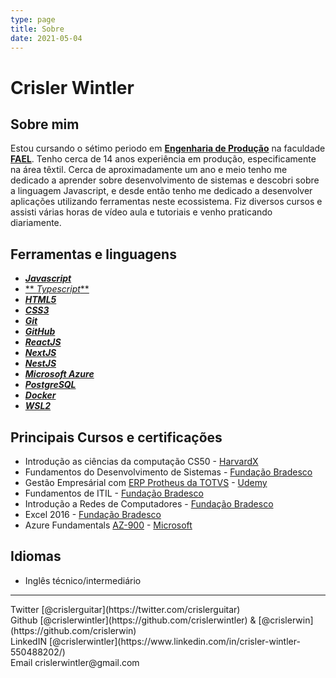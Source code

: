 ```yaml
---
type: page
title: Sobre
date: 2021-05-04
---
```


# Crisler Wintler 

## Sobre mim
Estou cursando o sétimo periodo em [**Engenharia de Produção**](https://www.voitto.com.br/blog/artigo/engenharia-de-producao) na faculdade [**FAEL**](https://fael.edu.br/). Tenho cerca de 14 anos experiência em produção, especificamente na área têxtil. Cerca de aproximadamente um ano e meio tenho me dedicado a aprender sobre desenvolvimento de sistemas e descobri sobre a linguagem Javascript, e desde então tenho me dedicado a desenvolver aplicações utilizando ferramentas neste ecossistema. Fiz diversos cursos e assisti várias horas de vídeo aula e tutoriais e venho praticando diariamente.
## Ferramentas e linguagens
- [**_Javascript_**](https://developer.mozilla.org/pt-BR/docs/Web/JavaScript) 
- [** _Typescript_**](https://www.typescriptlang.org/)
- [**_HTML5_**](https://developer.mozilla.org/pt-BR/docs/Web/HTML)
-  [**_CSS3_**](https://developer.mozilla.org/pt-BR/docs/Web/CSS)
-  [**_Git_**](https://git-scm.com/)
- [**_GitHub_**](https://guides.github.com/activities/hello-world/#what)
- [**_ReactJS_**](https://pt-br.reactjs.org/)
- [**_NextJS_**](https://nextjs.org/) 
- [**_NestJS_**](https://nestjs.com/)
- [**_Microsoft Azure_**](https://azure.microsoft.com/pt-br/)
- [**_PostgreSQL_**](https://www.postgresql.org/)
- [**_Docker_**](https://www.docker.com/)
- [**_WSL2_**](https://maurogiusti.medium.com/running-ubuntu-on-windows-10-with-wsl2-c4f06b3c353)


## Principais Cursos e certificações
- Introdução as ciências da computação CS50 - [HarvardX](https://online-learning.harvardedu/course/cs50-introduction-computer-science?delta=0)
- Fundamentos do Desenvolvimento de Sistemas  - [Fundação Bradesco](https://www.ev.org.br/trilhas-de-conhecimento/fundamentos-do-desenvolvimento-de-sistemas)
- Gestão Empresárial com [ERP Protheus da TOTVS](https://www.totvs.com/blog/erp/protheus-da-totvs/) - [Udemy](https://www.udemy.com/course/gestao-empresarial-com-erp/)
- Fundamentos de ITIL - [Fundação Bradesco](https://www.ev.org.br/cursos/fundamentos-de-itil)
- Introdução a Redes de Computadores - [Fundação Bradesco](https://www.ev.org.br/cursos/introducao-a-redes-de-computadores)
- Excel 2016 - [Fundação Bradesco](https://www.ev.org.br/trilhas-de-conhecimento/excel-2016)
- Azure Fundamentals [AZ-900](https://docs.microsoft.com/pt-br/learn/certifications/exams/az-900) - [Microsoft](https://docs.microsoft.com/pt-br)
## Idiomas
- Inglês técnico/intermediário

---

<div>
  Twitter [@crislerguitar](https://twitter.com/crislerguitar)
  <br />
  Github [@crislerwintler](https://github.com/crislerwintler) & [@crislerwin](https://github.com/crislerwin)
  <br />
  LinkedIN [@crislerwintler](https://www.linkedin.com/in/crisler-wintler-550488202/)
  <br />
  Email crislerwintler@gmail.com
</div>

